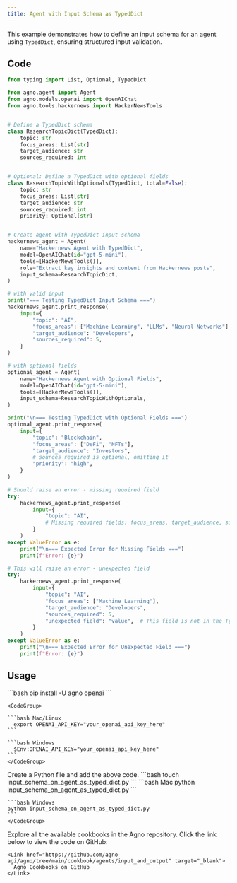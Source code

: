 ```yaml
---
title: Agent with Input Schema as TypedDict
---
```


This example demonstrates how to define an input schema for an agent using `TypedDict`, ensuring structured input validation.

## Code

```python input_schema_on_agent_as_typed_dict.py
from typing import List, Optional, TypedDict

from agno.agent import Agent
from agno.models.openai import OpenAIChat
from agno.tools.hackernews import HackerNewsTools


# Define a TypedDict schema
class ResearchTopicDict(TypedDict):
    topic: str
    focus_areas: List[str]
    target_audience: str
    sources_required: int


# Optional: Define a TypedDict with optional fields
class ResearchTopicWithOptionals(TypedDict, total=False):
    topic: str
    focus_areas: List[str]
    target_audience: str
    sources_required: int
    priority: Optional[str]


# Create agent with TypedDict input schema
hackernews_agent = Agent(
    name="Hackernews Agent with TypedDict",
    model=OpenAIChat(id="gpt-5-mini"),
    tools=[HackerNewsTools()],
    role="Extract key insights and content from Hackernews posts",
    input_schema=ResearchTopicDict,
)

# with valid input
print("=== Testing TypedDict Input Schema ===")
hackernews_agent.print_response(
    input={
        "topic": "AI",
        "focus_areas": ["Machine Learning", "LLMs", "Neural Networks"],
        "target_audience": "Developers",
        "sources_required": 5,
    }
)

# with optional fields
optional_agent = Agent(
    name="Hackernews Agent with Optional Fields",
    model=OpenAIChat(id="gpt-5-mini"),
    tools=[HackerNewsTools()],
    input_schema=ResearchTopicWithOptionals,
)

print("\n=== Testing TypedDict with Optional Fields ===")
optional_agent.print_response(
    input={
        "topic": "Blockchain",
        "focus_areas": ["DeFi", "NFTs"],
        "target_audience": "Investors",
        # sources_required is optional, omitting it
        "priority": "high",
    }
)

# Should raise an error - missing required field
try:
    hackernews_agent.print_response(
        input={
            "topic": "AI",
            # Missing required fields: focus_areas, target_audience, sources_required
        }
    )
except ValueError as e:
    print("\n=== Expected Error for Missing Fields ===")
    print(f"Error: {e}")

# This will raise an error - unexpected field
try:
    hackernews_agent.print_response(
        input={
            "topic": "AI",
            "focus_areas": ["Machine Learning"],
            "target_audience": "Developers",
            "sources_required": 5,
            "unexpected_field": "value",  # This field is not in the TypedDict
        }
    )
except ValueError as e:
    print("\n=== Expected Error for Unexpected Field ===")
    print(f"Error: {e}")
```

## Usage

<Steps>
  <Snippet file="create-venv-step.mdx" />

  <Step title="Install libraries">
    ```bash
    pip install -U agno openai
    ```
  </Step>

  <Step title="Export your OpenAI API key">

    <CodeGroup>

    ```bash Mac/Linux
      export OPENAI_API_KEY="your_openai_api_key_here"
    ```

    ```bash Windows
      $Env:OPENAI_API_KEY="your_openai_api_key_here"
    ```
    </CodeGroup> 
  </Step>

  <Step title="Create a Python file">
    Create a Python file and add the above code.
    ```bash
    touch input_schema_on_agent_as_typed_dict.py
    ```
  </Step>
  <Step title="Run Agent">
    <CodeGroup>
    ```bash Mac
    python input_schema_on_agent_as_typed_dict.py
    ```
    
    ```bash Windows  
    python input_schema_on_agent_as_typed_dict.py
    ```
    </CodeGroup>
  </Step>

  <Step title="Find All Cookbooks">
    Explore all the available cookbooks in the Agno repository. Click the link below to view the code on GitHub:

    <Link href="https://github.com/agno-agi/agno/tree/main/cookbook/agents/input_and_output" target="_blank">
      Agno Cookbooks on GitHub
    </Link>
  </Step>
</Steps>